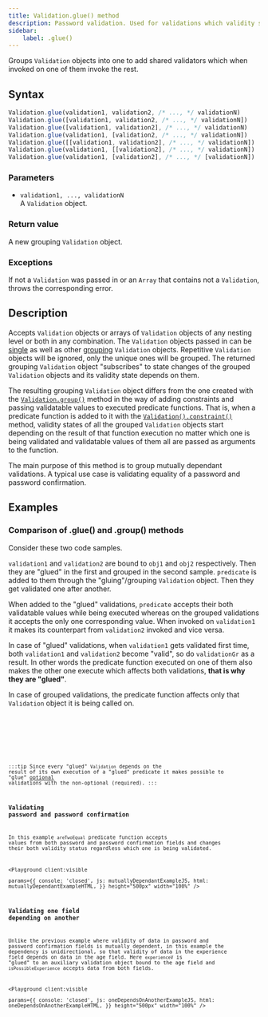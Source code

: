 ```yaml
---
title: Validation.glue() method
description: Password validation. Used for validations which validity state depend on each other.
sidebar:
    label: .glue()
---
```



Groups `Validation` objects into one to add shared validators which when invoked on one of them invoke the rest.

## Syntax

```js
Validation.glue(validation1, validation2, /* ..., */ validationN)
Validation.glue([validation1, validation2, /* ..., */ validationN])
Validation.glue([validation1, validation2], /* ..., */ validationN)
Validation.glue(validation1, [validation2, /* ..., */ validationN])
Validation.glue([[validation1, validation2], /* ..., */ validationN])
Validation.glue(validation1, [[validation2], /* ..., */ validationN])
Validation.glue(validation1, [validation2], /* ..., */ [validationN])
```

### Parameters

- `validation1, ..., validationN`
<br/> A `Validation` object. 

### Return value

A new grouping `Validation` object. 

### Exceptions

If not a `Validation` was passed in or an `Array` that contains not a `Validation`, throws the corresponding error.

## Description

Accepts `Validation` objects or arrays of `Validation` objects of any nesting level or both in any combination. The `Validation` objects passed in can be [single](/concept/single-validation) as well as other [grouping](/concept/grouping-validations) `Validation` objects. Repetitive `Validation` objects will be ignored, only the unique ones will be grouped. The returned grouping `Validation` object "subscribes" to state changes of the grouped `Validation` objects and its validity state depends on them.

The resulting grouping `Validation` object differs from the one created with the [`Validation.group()`](/api/validation/static-methods/group) method in the way of adding constraints and passing validatable values to executed predicate functions. That is, when a predicate function is added to it with the [`Validation().constraint()`](/api/validation/instance-methods/constraint) method, validity states of all the grouped `Validation` objects start depending on the result of that function execution no matter which one is being validated and validatable values of them all are passed as arguments to the function. 

The main purpose of this method is to group mutually dependant validations. A typical use case is validating equality of a password and password confirmation.

## Examples

### Comparison of .glue() and .group() methods

Consider these two code samples.

`validation1` and `validation2` are bound to `obj1` and `obj2` respectively. Then they are "glued" in the first and grouped in the second sample. `predicate` is added to them through the "gluing"/grouping `Validation` object.
Then they get validated one after another. 

When added to the "glued" validations, `predicate` accepts their both validatable values while being executed whereas on the grouped validations it accepts the only one corresponding value. When invoked on `validation1` it makes its counterpart from `validation2` invoked and vice versa.

In case of "glued" validations, when `validation1` gets validated first time, both `validation1` and `validation2` become "valid", so do `validationGr` as a result. In other words the predicate function executed on one of them also makes the other one execute which affects both validations, **that is why they are "glued"**.

In case of grouped validations, the predicate function affects only that `Validation` object it is being called on.


<Tabs>
    <TabItem label="Validation.glue()">
        <Code code={glueExample} lang='js' mark={['glue', 'obj1', 'obj2', 'true', 'false']} />
    </TabItem>
    <TabItem label="Validation.group()">
        <Code code={groupExample} lang='js' mark={['group', 'obj1', 'obj2', 'true', 'false']} />
    </TabItem>
</Tabs>

:::tip 
Since every "glued" `Validation` depends on the result of its own execution of a "glued" predicate it makes possible to "glue" [optional](/api/validation/constructor#parameters) validations with the non-optional (required).
:::

### Validating password and password confirmation

In this example `areTwoEqual` predicate function accepts values from both password and password confirmation fields and changes their both validity status regardless which one is being validated.

<Playground client:visible  
    params={{
        console: 'closed',
        js: mutuallyDependantExampleJS,
        html: mutuallyDependantExampleHTML,
    }}
    height="500px"
    width="100%"
/>

### Validating one field depending on another

Unlike the previous example where validity of data in password and password confirmation fields is mutually dependent, in this example the dependency is unidirectional, so that validity of data in the experience field depends on data in the age field. Here `experienceV` is "glued" to an auxiliary validation object bound to the age field and `isPossibleExperience` accepts data from both fields.

<Playground client:visible  
    params={{
        console: 'closed',
        js: oneDependsOnAnotherExampleJS,
        html: oneDependsOnAnotherExampleHTML,
    }}
    height="500px"
    width="100%"
/>